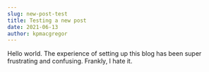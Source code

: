 ```yaml
---
slug: new-post-test
title: Testing a new post
date: 2021-06-13
author: kpmacgregor
---
```

Hello world. The experience of setting up this blog has been super frustrating and confusing. Frankly, I hate it.